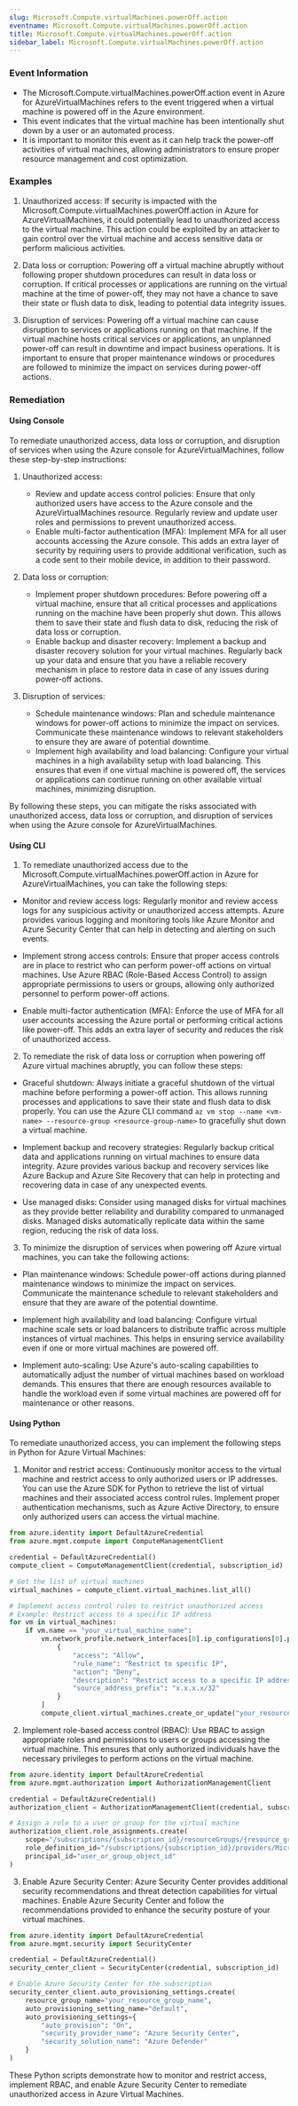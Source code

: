 ```yaml
--- 
slug: Microsoft.Compute.virtualMachines.powerOff.action
eventname: Microsoft.Compute.virtualMachines.powerOff.action
title: Microsoft.Compute.virtualMachines.powerOff.action
sidebar_label: Microsoft.Compute.virtualMachines.powerOff.action
---
```

                       
### Event Information

- The Microsoft.Compute.virtualMachines.powerOff.action event in Azure for AzureVirtualMachines refers to the event triggered when a virtual machine is powered off in the Azure environment.
- This event indicates that the virtual machine has been intentionally shut down by a user or an automated process.
- It is important to monitor this event as it can help track the power-off activities of virtual machines, allowing administrators to ensure proper resource management and cost optimization.


### Examples

1. Unauthorized access: If security is impacted with the Microsoft.Compute.virtualMachines.powerOff.action in Azure for AzureVirtualMachines, it could potentially lead to unauthorized access to the virtual machine. This action could be exploited by an attacker to gain control over the virtual machine and access sensitive data or perform malicious activities.

2. Data loss or corruption: Powering off a virtual machine abruptly without following proper shutdown procedures can result in data loss or corruption. If critical processes or applications are running on the virtual machine at the time of power-off, they may not have a chance to save their state or flush data to disk, leading to potential data integrity issues.

3. Disruption of services: Powering off a virtual machine can cause disruption to services or applications running on that machine. If the virtual machine hosts critical services or applications, an unplanned power-off can result in downtime and impact business operations. It is important to ensure that proper maintenance windows or procedures are followed to minimize the impact on services during power-off actions.

### Remediation

#### Using Console

To remediate unauthorized access, data loss or corruption, and disruption of services when using the Azure console for AzureVirtualMachines, follow these step-by-step instructions:

1. Unauthorized access:
   - Review and update access control policies: Ensure that only authorized users have access to the Azure console and the AzureVirtualMachines resource. Regularly review and update user roles and permissions to prevent unauthorized access.
   - Enable multi-factor authentication (MFA): Implement MFA for all user accounts accessing the Azure console. This adds an extra layer of security by requiring users to provide additional verification, such as a code sent to their mobile device, in addition to their password.

2. Data loss or corruption:
   - Implement proper shutdown procedures: Before powering off a virtual machine, ensure that all critical processes and applications running on the machine have been properly shut down. This allows them to save their state and flush data to disk, reducing the risk of data loss or corruption.
   - Enable backup and disaster recovery: Implement a backup and disaster recovery solution for your virtual machines. Regularly back up your data and ensure that you have a reliable recovery mechanism in place to restore data in case of any issues during power-off actions.

3. Disruption of services:
   - Schedule maintenance windows: Plan and schedule maintenance windows for power-off actions to minimize the impact on services. Communicate these maintenance windows to relevant stakeholders to ensure they are aware of potential downtime.
   - Implement high availability and load balancing: Configure your virtual machines in a high availability setup with load balancing. This ensures that even if one virtual machine is powered off, the services or applications can continue running on other available virtual machines, minimizing disruption.

By following these steps, you can mitigate the risks associated with unauthorized access, data loss or corruption, and disruption of services when using the Azure console for AzureVirtualMachines.

#### Using CLI

1. To remediate unauthorized access due to the Microsoft.Compute.virtualMachines.powerOff.action in Azure for AzureVirtualMachines, you can take the following steps:

- Monitor and review access logs: Regularly monitor and review access logs for any suspicious activity or unauthorized access attempts. Azure provides various logging and monitoring tools like Azure Monitor and Azure Security Center that can help in detecting and alerting on such events.

- Implement strong access controls: Ensure that proper access controls are in place to restrict who can perform power-off actions on virtual machines. Use Azure RBAC (Role-Based Access Control) to assign appropriate permissions to users or groups, allowing only authorized personnel to perform power-off actions.

- Enable multi-factor authentication (MFA): Enforce the use of MFA for all user accounts accessing the Azure portal or performing critical actions like power-off. This adds an extra layer of security and reduces the risk of unauthorized access.

2. To remediate the risk of data loss or corruption when powering off Azure virtual machines abruptly, you can follow these steps:

- Graceful shutdown: Always initiate a graceful shutdown of the virtual machine before performing a power-off action. This allows running processes and applications to save their state and flush data to disk properly. You can use the Azure CLI command `az vm stop --name <vm-name> --resource-group <resource-group-name>` to gracefully shut down a virtual machine.

- Implement backup and recovery strategies: Regularly backup critical data and applications running on virtual machines to ensure data integrity. Azure provides various backup and recovery services like Azure Backup and Azure Site Recovery that can help in protecting and recovering data in case of any unexpected events.

- Use managed disks: Consider using managed disks for virtual machines as they provide better reliability and durability compared to unmanaged disks. Managed disks automatically replicate data within the same region, reducing the risk of data loss.

3. To minimize the disruption of services when powering off Azure virtual machines, you can take the following actions:

- Plan maintenance windows: Schedule power-off actions during planned maintenance windows to minimize the impact on services. Communicate the maintenance schedule to relevant stakeholders and ensure that they are aware of the potential downtime.

- Implement high availability and load balancing: Configure virtual machine scale sets or load balancers to distribute traffic across multiple instances of virtual machines. This helps in ensuring service availability even if one or more virtual machines are powered off.

- Implement auto-scaling: Use Azure's auto-scaling capabilities to automatically adjust the number of virtual machines based on workload demands. This ensures that there are enough resources available to handle the workload even if some virtual machines are powered off for maintenance or other reasons.

#### Using Python

To remediate unauthorized access, you can implement the following steps in Python for Azure Virtual Machines:

1. Monitor and restrict access: Continuously monitor access to the virtual machine and restrict access to only authorized users or IP addresses. You can use the Azure SDK for Python to retrieve the list of virtual machines and their associated access control rules. Implement proper authentication mechanisms, such as Azure Active Directory, to ensure only authorized users can access the virtual machine.

```python
from azure.identity import DefaultAzureCredential
from azure.mgmt.compute import ComputeManagementClient

credential = DefaultAzureCredential()
compute_client = ComputeManagementClient(credential, subscription_id)

# Get the list of virtual machines
virtual_machines = compute_client.virtual_machines.list_all()

# Implement access control rules to restrict unauthorized access
# Example: Restrict access to a specific IP address
for vm in virtual_machines:
    if vm.name == "your_virtual_machine_name":
        vm.network_profile.network_interfaces[0].ip_configurations[0].public_ip_address.access_restrictions = [
            {
                "access": "Allow",
                "rule_name": "Restrict to specific IP",
                "action": "Deny",
                "description": "Restrict access to a specific IP address",
                "source_address_prefix": "x.x.x.x/32"
            }
        ]
        compute_client.virtual_machines.create_or_update("your_resource_group_name", vm.name, vm)
```

2. Implement role-based access control (RBAC): Use RBAC to assign appropriate roles and permissions to users or groups accessing the virtual machine. This ensures that only authorized individuals have the necessary privileges to perform actions on the virtual machine.

```python
from azure.identity import DefaultAzureCredential
from azure.mgmt.authorization import AuthorizationManagementClient

credential = DefaultAzureCredential()
authorization_client = AuthorizationManagementClient(credential, subscription_id)

# Assign a role to a user or group for the virtual machine
authorization_client.role_assignments.create(
    scope="/subscriptions/{subscription_id}/resourceGroups/{resource_group_name}/providers/Microsoft.Compute/virtualMachines/{virtual_machine_name}",
    role_definition_id="/subscriptions/{subscription_id}/providers/Microsoft.Authorization/roleDefinitions/{role_definition_id}",
    principal_id="user_or_group_object_id"
)
```

3. Enable Azure Security Center: Azure Security Center provides additional security recommendations and threat detection capabilities for virtual machines. Enable Azure Security Center and follow the recommendations provided to enhance the security posture of your virtual machines.

```python
from azure.identity import DefaultAzureCredential
from azure.mgmt.security import SecurityCenter

credential = DefaultAzureCredential()
security_center_client = SecurityCenter(credential, subscription_id)

# Enable Azure Security Center for the subscription
security_center_client.auto_provisioning_settings.create(
    resource_group_name="your_resource_group_name",
    auto_provisioning_setting_name="default",
    auto_provisioning_settings={
        "auto_provision": "On",
        "security_provider_name": "Azure Security Center",
        "security_solution_name": "Azure Defender"
    }
)
```

These Python scripts demonstrate how to monitor and restrict access, implement RBAC, and enable Azure Security Center to remediate unauthorized access in Azure Virtual Machines.


 